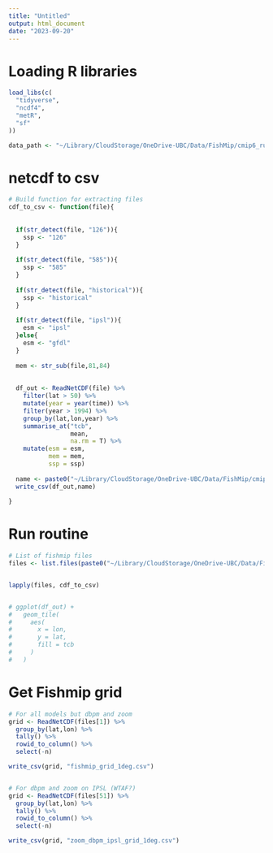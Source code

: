 ```yaml
---
title: "Untitled"
output: html_document
date: "2023-09-20"
---
```



# Loading R libraries

```r


load_libs(c(
  "tidyverse",
  "ncdf4",
  "metR",
  "sf"
))

data_path <- "~/Library/CloudStorage/OneDrive-UBC/Data/FishMip/cmip6_runs"

```


# netcdf to csv

```r
# Build function for extracting files
cdf_to_csv <- function(file){
  
  
  if(str_detect(file, "126")){
    ssp <- "126"
  }
  
  if(str_detect(file, "585")){
    ssp <- "585"
  }
  
  if(str_detect(file, "historical")){
    ssp <- "historical"
  }
  
  if(str_detect(file, "ipsl")){
    esm <- "ipsl"
  }else{
    esm <- "gfdl"
  }
  
  mem <- str_sub(file,81,84)
  
  
  df_out <- ReadNetCDF(file) %>%
    filter(lat > 50) %>% 
    mutate(year = year(time)) %>% 
    filter(year > 1994) %>% 
    group_by(lat,lon,year) %>% 
    summarise_at("tcb",
                 mean,
                 na.rm = T) %>% 
    mutate(esm = esm,
           mem = mem,
           ssp = ssp)
  
  name <- paste0("~/Library/CloudStorage/OneDrive-UBC/Data/FishMip/cmip6_runs/csvs/new_runs/",mem,"_",ssp,"_",esm,".csv")
  write_csv(df_out,name)
  
}
```


# Run routine

```r

# List of fishmip files 
files <- list.files(paste0("~/Library/CloudStorage/OneDrive-UBC/Data/FishMip/cmip6_runs/netcdf/"),full.names = T)


lapply(files, cdf_to_csv)


# ggplot(df_out) +
#   geom_tile(
#     aes(
#       x = lon,
#       y = lat,
#       fill = tcb
#     )
#   )
```

# Get Fishmip grid


```r

# For all models but dbpm and zoom
grid <- ReadNetCDF(files[1]) %>% 
  group_by(lat,lon) %>% 
  tally() %>% 
  rowid_to_column() %>%
  select(-n)

write_csv(grid, "fishmip_grid_1deg.csv")


# For dbpm and zoom on IPSL (WTAF?)
grid <- ReadNetCDF(files[51]) %>% 
  group_by(lat,lon) %>% 
  tally() %>% 
  rowid_to_column() %>%
  select(-n)

write_csv(grid, "zoom_dbpm_ipsl_grid_1deg.csv")

```

